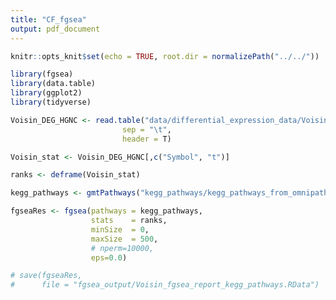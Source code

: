 ```yaml
---
title: "CF_fgsea"
output: pdf_document
---
```


```r
knitr::opts_knit$set(echo = TRUE, root.dir = normalizePath("../../"))
```

```r
library(fgsea)
library(data.table)
library(ggplot2)
library(tidyverse)
```

```r
Voisin_DEG_HGNC <- read.table("data/differential_expression_data/Voisin_DEG_limma_unique_HGNC.txt",
                         sep = "\t",
                         header = T)

Voisin_stat <- Voisin_DEG_HGNC[,c("Symbol", "t")]

ranks <- deframe(Voisin_stat)
```


```r
kegg_pathways <- gmtPathways("kegg_pathways/kegg_pathways_from_omnipathR.gmt")
```

```r
fgseaRes <- fgsea(pathways = kegg_pathways, 
                  stats    = ranks,
                  minSize  = 0,
                  maxSize  = 500,
                  # nperm=10000,
                  eps=0.0)

# save(fgseaRes,
#      file = "fgsea_output/Voisin_fgsea_report_kegg_pathways.RData")
```
